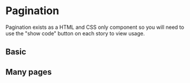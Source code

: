 
# Pagination

Pagination exists as a HTML and CSS only component so you will need to use the "show code" button on each story to view usage.

## Basic

<Preview>
  <Story id="components-pagination--basic" />
</Preview>

## Many pages

<Preview>
  <Story id="components-pagination--many-pages" />
</Preview>
